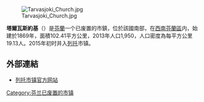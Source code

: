 [[File:Tarvasjoki_Church.jpg|thumb]]

'''塔爾瓦斯約基'''（{{lang-fi|Tarvasjoki}}）是[[芬蘭|芬蘭]]一个已废置的市鎮，位於該國南部，在[[西南芬蘭區|西南芬蘭區]]内，始建於1869年，面積102.41平方公里，2013年人口1,950，人口密度為每平方公里19.13人。2015年初时并入[[列托|列托]]市镇。

==外部連結==
{{commonscat|Tarvasjoki}}
*[http://www.lieto.fi 列托市镇官方网站] {{Wayback|url=http://www.lieto.fi/ |date=20041210165439 }} {{fi}} {{sv}} {{en}}

{{Finland-geo-stub}}
[[Category:芬兰已废置的市镇|Category:芬兰已废置的市镇]]